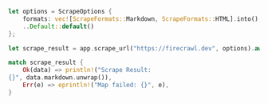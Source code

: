 ```rust Rust
let options = ScrapeOptions {
    formats: vec![ScrapeFormats::Markdown, ScrapeFormats::HTML].into(),
    ..Default::default()
};

let scrape_result = app.scrape_url("https://firecrawl.dev", options).await;

match scrape_result {
    Ok(data) => println!("Scrape Result:
{}", data.markdown.unwrap()),
    Err(e) => eprintln!("Map failed: {}", e),
}
```
